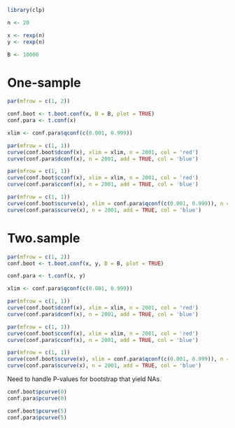 ```r
library(clp)
```

```r
n <- 20

x <- rexp(n)
y <- rexp(n)

B <- 10000
```

# One-sample

```r
par(mfrow = c(1, 2))

conf.boot <- t.boot.conf(x, B = B, plot = TRUE)
conf.para <- t.conf(x)

xlim <- conf.para$qconf(c(0.001, 0.999))

par(mfrow = c(1, 1))
curve(conf.boot$dconf(x), xlim = xlim, n = 2001, col = 'red')
curve(conf.para$dconf(x), n = 2001, add = TRUE, col = 'blue')

par(mfrow = c(1, 1))
curve(conf.boot$cconf(x), xlim = xlim, n = 2001, col = 'red')
curve(conf.para$cconf(x), n = 2001, add = TRUE, col = 'blue')
```

```r
par(mfrow = c(1, 1))
curve(conf.boot$scurve(x), xlim = conf.para$qconf(c(0.001, 0.999)), n = 2001, col = 'red')
curve(conf.para$scurve(x), n = 2001, add = TRUE, col = 'blue')
```

# Two.sample

```r
par(mfrow = c(1, 2))
conf.boot <- t.boot.conf(x, y, B = B, plot = TRUE)

conf.para <- t.conf(x, y)

xlim <- conf.para$qconf(c(0.001, 0.999))

par(mfrow = c(1, 1))
curve(conf.boot$dconf(x), xlim = xlim, n = 2001, col = 'red')
curve(conf.para$dconf(x), n = 2001, add = TRUE, col = 'blue')

par(mfrow = c(1, 1))
curve(conf.boot$cconf(x), xlim = xlim, n = 2001, col = 'red')
curve(conf.para$cconf(x), n = 2001, add = TRUE, col = 'blue')
```

```r
par(mfrow = c(1, 1))
curve(conf.boot$scurve(x), xlim = conf.para$qconf(c(0.001, 0.999)), n = 2001, col = 'red')
curve(conf.para$scurve(x), n = 2001, add = TRUE, col = 'blue')
```

Need to handle P-values for bootstrap that yield NAs.

```r
conf.boot$pcurve(0)
conf.para$pcurve(0)

conf.boot$pcurve(5)
conf.para$pcurve(5)
```

